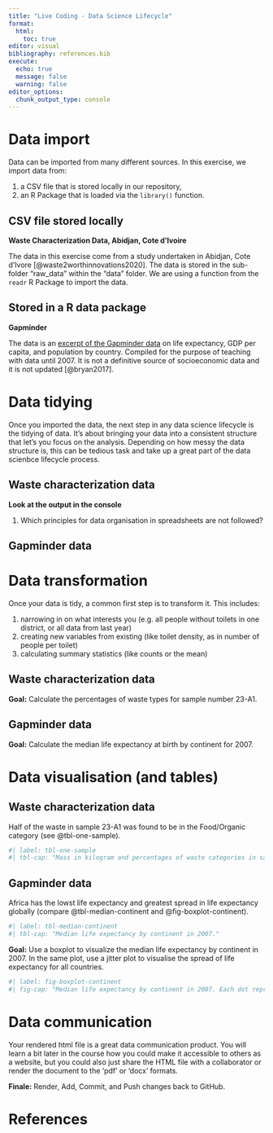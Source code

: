 ```yaml
---
title: "Live Coding - Data Science Lifecycle"
format:
  html:
    toc: true
editor: visual
bibliography: references.bib
execute:
  echo: true
  message: false
  warning: false
editor_options: 
  chunk_output_type: console
---
```


# Data import

Data can be imported from many different sources. In this exercise, we import data from:

1.  a CSV file that is stored locally in our repository,
2.  an R Package that is loaded via the `library()` function.

## CSV file stored locally

**Waste Characterization Data, Abidjan, Cote d'Ivoire**

The data in this exercise come from a study undertaken in Abidjan, Cote d'Ivore [@waste2worthinnovations2020]. The data is stored in the sub-folder "raw_data" within the "data" folder. We are using a function from the `readr` R Package to import the data.

## Stored in a R data package

**Gapminder**

The data is an [excerpt of the Gapminder data](https://www.gapminder.org/data/documentation/) on life expectancy, GDP per capita, and population by country. Compiled for the purpose of teaching with data until 2007. It is not a definitive source of socioeconomic data and it is not updated [@bryan2017].

# Data tidying

Once you imported the data, the next step in any data science lifecycle is the tidying of data. It's about bringing your data into a consistent structure that let's you focus on the analysis. Depending on how messy the data structure is, this can be tedious task and take up a great part of the data scienbce lifecycle process.

## Waste characterization data

**Look at the output in the console**

1.  Which principles for data organisation in spreadsheets are not followed?

## Gapminder data

# Data transformation

Once your data is tidy, a common first step is to transform it. This includes:

1.  narrowing in on what interests you (e.g. all people without toilets in one district, or all data from last year)
2.  creating new variables from existing (like toilet density, as in number of people per toilet)
3.  calculating summary statistics (like counts or the mean)

## Waste characterization data

**Goal:** Calculate the percentages of waste types for sample number 23-A1.

## Gapminder data

**Goal:** Calculate the median life expectancy at birth by continent for 2007.

# Data visualisation (and tables)

## Waste characterization data

Half of the waste in sample 23-A1 was found to be in the Food/Organic category (see @tbl-one-sample).

```r
#| label: tbl-one-sample
#| tbl-cap: "Mass in kilogram and percentages of waste categories in sample 23-A1"


```

## Gapminder data

Africa has the lowst life expectancy and greatest spread in life expectancy globally (compare @tbl-median-continent and @fig-boxplot-continent).

```r
#| label: tbl-median-continent
#| tbl-cap: "Median life expectancy by continent in 2007."


```

**Goal:** Use a boxplot to visualize the median life expectancy by continent in 2007. In the same plot, use a jitter plot to visualise the spread of life expectancy for all countries.

```r
#| label: fig-boxplot-continent
#| fig-cap: "Median life expectancy by continent in 2007. Each dot represents one individual country."


```

# Data communication

Your rendered html file is a great data communication product. You will learn a bit later in the course how you could make it accessible to others as a website, but you could also just share the HTML file with a collaborator or render the document to the 'pdf' or 'docx' formats.

**Finale:** Render, Add, Commit, and Push changes back to GitHub.

# References
